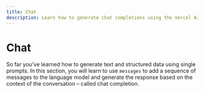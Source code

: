```yaml
---
title: Chat
description: Learn how to generate chat completions using the Vercel AI SDK in your Next.js pages router application
---
```


# Chat

So far you've learned how to generate text and structured data using single prompts. In this section, you will learn to use `messages` to add a sequence of messages to the language model and generate the response based on the context of the conversation – called chat completion.
